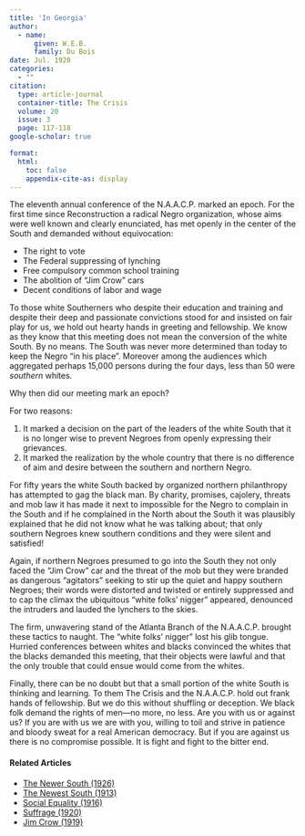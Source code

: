 ```yaml
---
title: 'In Georgia'
author:
  - name:
      given: W.E.B.
      family: Du Bois
date: Jul. 1920
categories: 
  - ""
citation: 
  type: article-journal
  container-title: The Crisis
  volume: 20
  issue: 3
  page: 117-118
google-scholar: true

format:
  html:
    toc: false
    appendix-cite-as: display
---
```




The eleventh annual conference of the N.A.A.C.P. marked an epoch. For the first time since Reconstruction a radical Negro organization, whose aims were well known and clearly enunciated, has met openly in the center of the South and demanded without equivocation:

<ul class="list-no-markers">
  <li>The right to vote</li>
  <li>The Federal suppressing of lynching</li>
  <li>Free compulsory common school training</li>
  <li>The abolition of "Jim Crow" cars</li>
  <li>Decent conditions of labor and wage</li>
</ul>

To those white Southerners who despite their education and training and despite their deep and passionate convictions stood for and insisted on fair play for us, we hold out hearty hands in greeting and fellowship. We know as they know that this meeting does not mean the conversion of the white South. By no means. The South was never more determined than today to keep the Negro “in his place”. Moreover among the audiences which aggregated perhaps 15,000 persons during the four days, less than 50 were *southern* whites.

Why then did our meeting mark an epoch?

For two reasons:

1. It marked a decision on the part of the leaders of the white South that it is no longer wise to prevent Negroes from openly expressing their grievances.
2. It marked the realization by the whole country that there is no difference of aim and desire between the southern and northern Negro.

For fifty years the white South backed by organized northern philanthropy has attempted to gag the black man. By charity, promises, cajolery, threats and mob law it has made it next to impossible for the Negro to complain in the South and if he complained in the North about the South it was plausibly explained that he did not know what he was talking about; that only southern Negroes knew southern conditions and they were silent and satisfied!

Again, if northern Negroes presumed to go into the South they not only faced the “Jim Crow” car and the threat of the mob but they were branded as dangerous “agitators” seeking to stir up the quiet and happy southern Negroes; their words were distorted and twisted or entirely suppressed and to cap the climax the ubiquitous “white folks’ nigger” appeared, denounced the intruders and lauded the lynchers to the skies.

The firm, unwavering stand of the Atlanta Branch of the N.A.A.C.P. brought these tactics to naught. The “white folks’ nigger” lost his glib tongue. Hurried conferences between whites and blacks convinced the whites that the blacks demanded this meeting, that their objects were lawful and that the only trouble that could ensue would come from the whites.

Finally, there can be no doubt but that a small portion of the white South is thinking and learning. To them <span class="crisis-title">The Crisis</span> and the N.A.A.C.P. hold out frank hands of fellowship. But we do this without shuffling or deception. We black folk demand the rights of men---no more, no less. Are you with us or against us? If you are with us we are with you, willing to toil and strive in patience and bloody sweat for a real American democracy. But if you are against us there is no compromise possible. It is fight and fight to the bitter end.

<!-- Similar articles start here -->
<div  class="clear-wrap"></div>

#### Related Articles

* [The Newer South (1926)](/Volumes/31/04/newer_south.html)
* [The Newest South (1913)](/Volumes/06/03/newest_south.html)
* [Social Equality (1916)](/Volumes/12/01/social_equality.html)
* [Suffrage (1920)](/Volumes/21/01/suffrage.html)
* [Jim Crow (1919)](/Volumes/17/03/jim_crow.html)

<!-- Similar articles end here -->